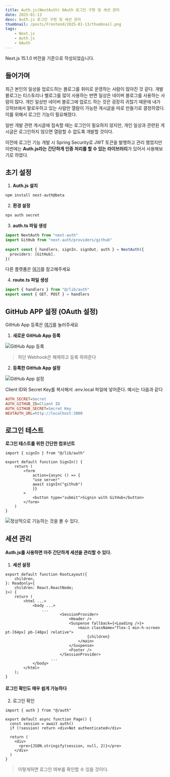 ```yaml
---
title: Auth.js(NextAuth) OAuth 로그인 구현 및 세션 관리
date: 2025-01-13
desc: Auth.js 로그인 구현 및 세션 관리
thumbnail: /posts/Frontend/2025-01-13/thumbnail.png
tags:
    - Next.js
    - Auth.js
    - OAuth
---
```


<Thumbnail src="/posts/Frontend/2025-01-13/thumbnail.png"/>

<Callout type="warn">Next.js 15.1.0 버전을 기준으로 작성되었습니다.</Callout>

## 들어가며
최근 본인의 일상을 업로드하는 블로그를 취미로 운영하는 사람이 많아진 것 같다. 개발 블로그는 티스토리나 벨로그를 많이 사용하는 반면 일상은 네이버 블로그를 사용하는 사람이 많다. 개인 일상만 네이버 블로그에 업로드 하는 것은 굉장히 귀찮기 때문에 내가 깃허브에서 팔로우하고 있는 사람만 열람이 가능한 게시글을 따로 만들기로 결정하였다. 이를 위해서 로그인 기능이 필요해졌다.

일반 개발 관련 게시글에 접속할 때는 로그인이 필요하지 않지만, 개인 일상과 관련된 게시글은 로그인하지 않으면 열람할 수 없도록 개발할 것이다.

이전에 로그인 기능 개발 시 Spring Security로 JWT 토큰을 발행하고 관리 했었지만 이번에는 <Highlight color ="LAVENDER">**Auth.js라는 간단하게 인증 처리를 할 수 있는 라이브러리**</Highlight>가 있어서 사용해보기로 하였다.

## 초기 설정

1. **Auth.js 설치**
```bash
npm install next-auth@beta
```

2. **환경 설정**
```bash 
npx auth secret
```

3. **auth.ts 파일 생성**
```ts title="auth.ts" caption="파일 위치 무관"
import NextAuth from "next-auth"
import GitHub from "next-auth/providers/github"
 
export const { handlers, signIn, signOut, auth } = NextAuth({
  providers: [GitHub],
})
```
<Callout type="normal">다른 플랫폼은 [여기](https://authjs.dev/getting-started/authentication/oauth)를 참고해주세요</Callout>

4. **route.ts 파일 생성**
```ts title="./app/api/auth/[...nextauth]/route.ts" caption="디렉터리 위치 주의"
import { handlers } from "@/lib/auth"
export const { GET, POST } = handlers
```

## GitHub APP 설정 (OAuth 설정)

<Callout type="info">GitHub App 등록은 [여기](https://github.com/settings/apps/new)를 눌러주세요</Callout>

1. **새로운 GitHub App 등록**

![GitHub App 등록](/posts/Frontend/2025-01-13/1-github-app.png)

> 하단 Webhook은 해제하고 등록 하여준다

2. **등록한 GitHub App 설정**

![GitHub App 설정](/posts/Frontend/2025-01-13/2-github-app.png)

Client ID와 Secret Key를 복사해서 .env.local 파일에 넣어준다. 예시는 다음과 같다

```ini title=".env.local"
AUTH_SECRET=Secret
AUTH_GITHUB_ID=Client ID
AUTH_GITHUB_SECRET=Secret Key
NEXTAUTH_URL=http://localhost:3000
```

## 로그인 테스트

**로그인 테스트를 위한 간단한 컴포넌트**
```tsx
import { signIn } from "@/lib/auth"

export default function SignIn() {
    return (
        <form
            action={async () => {
            "use server"
            await signIn("github")
            }}
        >
            <button type="submit">Signin with GitHub</button>
        </form>
    )
} 
```

![정상적으로 기능하는 것을 볼 수 있다.](/posts/Frontend/2025-01-13/3-login.png)

## 세션 관리

#### Auth.js를 사용하면 아주 간단하게 세션을 관리할 수 있다.

1. **세션 설정**
```tsx title="layout.tsx" {10,18}
export default function RootLayout({
    children,
}: Readonly<{
    children: React.ReactNode;
}>) {
    return (
        <html ...>
            <body ...>
                ...
                        <SessionProvider>
                            <Header />
                            <Suspense fallback={<Loading />}>
                                <main className="flex-1 min-h-screen pt-[64px] pb-[48px] relative">
                                    {children}
                                </main>
                            </Suspense>
                            <Footer />
                        </SessionProvider>
                    ...
            </body>
        </html>
    );
}
```

#### 로그인 확인도 매우 쉽게 가능하다

2. 로그인 확인
```tsx
import { auth } from "@/auth"
 
export default async function Page() {
  const session = await auth()
  if (!session) return <div>Not authenticated</div>
 
  return (
    <div>
      <pre>{JSON.stringify(session, null, 2)}</pre>
    </div>
  )
}
```

> 이렇게하면 로그인 여부를 확인할 수 있을 것이다.







